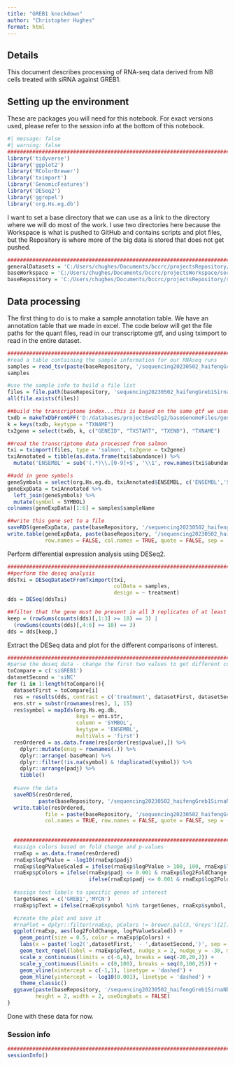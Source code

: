 ```yaml
---
title: "GREB1 knockdown"
author: "Christopher Hughes"
format: html
---
```


## Details

This document describes processing of RNA-seq data derived from NB cells treated with siRNA against GREB1.

## Setting up the environment

These are packages you will need for this notebook. For exact versions used, please refer to the session info at the bottom of this notebook.

```r
#| message: false
#| warning: false
##########################################################################################
library('tidyverse')
library('ggplot2')
library('RColorBrewer')
library('tximport')
library('GenomicFeatures')
library('DESeq2')
library('ggrepel')
library('org.Hs.eg.db')
```

I want to set a base directory that we can use as a link to the directory where we will do most of the work. I use two directories here because the Workspace is what is pushed to GitHub and contains scripts and plot files, but the Repository is where more of the big data is stored that does not get pushed.

```r
##########################################################################################
generalDatasets = 'C:/Users/chughes/Documents/bccrc/projectsRepository/generalDatasets'
baseWorkspace = 'C:/Users/chughes/Documents/bccrc/projectsWorkspace/sorensenLab/relatedToOthers'
baseRepository = 'C:/Users/chughes/Documents/bccrc/projectsRepository/sorensenLab/relatedToOthers'
```

## Data processing

The first thing to do is to make a sample annotation table. We have an annotation table that we made in excel. The code below will get the file paths for the quant files, read in our transcriptome gtf, and using tximport to read in the entire dataset.

```r
##########################################################################################
#read a table containing the sample information for our RNAseq runs
samples = read_tsv(paste(baseRepository, '/sequencing20230502_haifengGreb1SirnaNb/sampleInfo.txt', sep = ''), show_col_types = FALSE)
samples

#use the sample info to build a file list
files = file.path(baseRepository, 'sequencing20230502_haifengGreb1SirnaNb', 'quants', samples$sampleName, 'quant.sf')
all(file.exists(files))

##build the transcriptome index...this is based on the same gtf we used in the alignment process
txdb = makeTxDbFromGFF('D:/databases/projectEwsDlg2/baseGenomeFiles/genome.gtf')
k = keys(txdb, keytype = "TXNAME")
tx2gene = select(txdb, k, c("GENEID", "TXSTART", "TXEND"), "TXNAME")

##read the transcriptome data processed from salmon
txi = tximport(files, type = 'salmon', tx2gene = tx2gene)
txiAnnotated = tibble(as.data.frame(txi$abundance)) %>%
  mutate('ENSEMBL' = sub('(.*)\\.[0-9]+$', '\\1', row.names(txi$abundance)))

##add in gene symbols
geneSymbols = select(org.Hs.eg.db, txiAnnotated$ENSEMBL, c('ENSEMBL','SYMBOL'), 'ENSEMBL') 
geneExpData = txiAnnotated %>%
  left_join(geneSymbols) %>%
  mutate(symbol = SYMBOL)
colnames(geneExpData)[1:6] = samples$sampleName

##write this gene set to a file
saveRDS(geneExpData, paste(baseRepository, '/sequencing20230502_haifengGreb1SirnaNb/datasetOutputs/dataset_tpmExpression.rds', sep = ''))
write.table(geneExpData, paste(baseRepository, '/sequencing20230502_haifengGreb1SirnaNb/datasetOutputs/dataset_tpmExpression.tsv', sep = ''), 
            row.names = FALSE, col.names = TRUE, quote = FALSE, sep = '\t')
```

Perform differential expression analysis using DESeq2.

```r
##########################################################################################
##perform the deseq analysis
ddsTxi = DESeqDataSetFromTximport(txi,
                                  colData = samples,
                                  design = ~ treatment)
dds = DESeq(ddsTxi)

##filter that the gene must be present in all 3 replicates of at least one treatment
keep = (rowSums(counts(dds)[,1:3] >= 10) == 3) | 
  (rowSums(counts(dds)[,4:6] >= 10) == 3)
dds = dds[keep,]
```

Extract the DESeq data and plot for the different comparisons of interest.

```r
##########################################################################################
#parse the deseq data - change the first two values to get different comparisons
toCompare = c('siGREB1')
datasetSecond = 'siNC'
for (i in 1:length(toCompare)){
  datasetFirst = toCompare[i]
  res = results(dds, contrast = c('treatment', datasetFirst, datasetSecond))
  ens.str = substr(rownames(res), 1, 15)
  res$symbol = mapIds(org.Hs.eg.db,
                      keys = ens.str,
                      column = 'SYMBOL',
                      keytype = 'ENSEMBL',
                      multiVals = 'first')
  resOrdered = as.data.frame(res[order(res$pvalue),]) %>%
    dplyr::mutate(ensg = rownames(.)) %>%
    dplyr::arrange(-baseMean) %>%
    dplyr::filter(!is.na(symbol) & !duplicated(symbol)) %>%
    dplyr::arrange(padj) %>%
    tibble()
  
  #save the data
  saveRDS(resOrdered, 
          paste(baseRepository, '/sequencing20230502_haifengGreb1SirnaNb/datasetOutputs/dataset_deseq2_', datasetFirst, '-', datasetSecond, '.rds', sep = ''))
  write.table(resOrdered, 
            file = paste(baseRepository, '/sequencing20230502_haifengGreb1SirnaNb/datasetOutputs/dataset_deseq2_', datasetFirst, '-', datasetSecond, '.tsv', sep = ''),
            col.names = TRUE, row.names = FALSE, quote = FALSE, sep = '\t')
  
  
  ##########################################################################################
  #assign colors based on fold change and p-values
  rnaExp = as.data.frame(resOrdered)
  rnaExp$logPValue = -log10(rnaExp$padj)
  rnaExp$logPValueScaled = ifelse(rnaExp$logPValue > 100, 100, rnaExp$logPValue)
  rnaExp$pColors = ifelse(rnaExp$padj <= 0.001 & rnaExp$log2FoldChange >= 1, brewer.pal(4,'OrRd')[4], 
                          ifelse(rnaExp$padj <= 0.001 & rnaExp$log2FoldChange <= -1, brewer.pal(4,'GnBu')[4], brewer.pal(3,'Greys')[2]))
  
  #assign text labels to specific genes of interest
  targetGenes = c('GREB1','MYCN')
  rnaExp$pText = ifelse(rnaExp$symbol %in% targetGenes, rnaExp$symbol, '')

  #create the plot and save it
  #rnaPlot = dplyr::filter(rnaExp, pColors != brewer.pal(3,'Greys')[2])
  ggplot(rnaExp, aes(log2FoldChange, logPValueScaled)) +
    geom_point(size = 0.5, color = rnaExp$pColors) +
    labs(x = paste('log2(',datasetFirst,' - ',datasetSecond,')', sep = ''), y = '-log10(Adjusted p-value)', title = paste(datasetFirst,' vs ',datasetSecond, sep='')) +
    geom_text_repel(label = rnaExp$pText, nudge_x = 2, nudge_y = -30, max.overlaps = 55000, size = 2, segment.size = 0.25) +
    scale_x_continuous(limits = c(-6,6), breaks = seq(-20,20,2)) +
    scale_y_continuous(limits = c(0,100), breaks = seq(0,100,25)) +
    geom_vline(xintercept = c(-1,1), linetype = 'dashed') +
    geom_hline(yintercept = -log10(0.001), linetype = 'dashed') +
    theme_classic()
  ggsave(paste(baseRepository, '/sequencing20230502_haifengGreb1SirnaNb/plots/scatter_deseq2_', datasetFirst, '-', datasetSecond, '.pdf', sep = ''),
         height = 2, width = 2, useDingbats = FALSE)
}
```

Done with these data for now.

### Session info

```r
##########################################################################################
sessionInfo()
```










